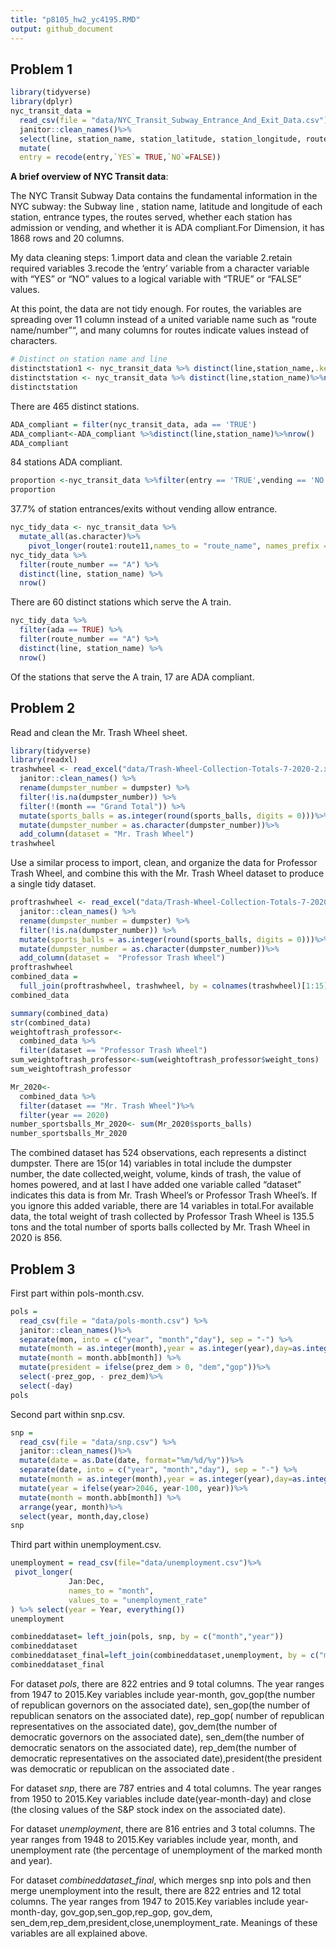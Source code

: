 ```yaml
---
title: "p8105_hw2_yc4195.RMD"
output: github_document
---
```


## Problem 1 
```r
library(tidyverse)
library(dplyr)
nyc_transit_data =
  read_csv(file = "data/NYC_Transit_Subway_Entrance_And_Exit_Data.csv") %>%
  janitor::clean_names()%>%
  select(line, station_name, station_latitude, station_longitude, route1:route11, entry, vending, entrance_type, ada,ada_notes)%>%
  mutate(
  entry = recode(entry,`YES`= TRUE,`NO`=FALSE))
```
**A brief overview of NYC Transit data**:

The NYC Transit Subway Data contains the fundamental information in the NYC subway: the Subway line , station name, latitude and longitude of each station, entrance types, the routes served, whether each station has admission or vending, and whether it is ADA compliant.For Dimension, it has 1868 rows and 20 columns.

My data cleaning steps:
1.import data and clean the variable
2.retain required variables
3.recode the 'entry' variable from a character variable with "YES" or "NO" values to a logical variable with "TRUE" or "FALSE" values.

At this point, the data are not tidy enough. For routes, the variables are spreading over 11 column instead of a united variable name such as "route name/number"", and many columns for routes indicate values instead of characters.
```r
# Distinct on station name and line
distinctstation1 <- nyc_transit_data %>% distinct(line,station_name,.keep_all=TRUE)
distinctstation <- nyc_transit_data %>% distinct(line,station_name)%>%nrow()
distinctstation
```
There are 465 distinct stations.
```r
ADA_compliant = filter(nyc_transit_data, ada == 'TRUE')
ADA_compliant<-ADA_compliant %>%distinct(line,station_name)%>%nrow()
ADA_compliant
```
84 stations ADA compliant.
```r
proportion <-nyc_transit_data %>%filter(entry == 'TRUE',vending == 'NO')%>%nrow()/nyc_transit_data %>%filter(vending == "NO") %>%nrow()
proportion
```
37.7% of station entrances/exits without vending allow entrance. 
```r
nyc_tidy_data <- nyc_transit_data %>% 
  mutate_all(as.character)%>% 
    pivot_longer(route1:route11,names_to = "route_name", names_prefix = "route_", values_to = "route_number")  
nyc_tidy_data %>% 
  filter(route_number == "A") %>% 
  distinct(line, station_name) %>% 
  nrow()
```
There are 60 distinct stations which serve the A train.
```r
nyc_tidy_data %>% 
  filter(ada == TRUE) %>%  
  filter(route_number == "A") %>% 
  distinct(line, station_name) %>% 
  nrow()
```
Of the stations that serve the A train, 17 are ADA compliant.

## Problem 2

Read and clean the Mr. Trash Wheel sheet.
```r
library(tidyverse)
library(readxl)
trashwheel <- read_excel("data/Trash-Wheel-Collection-Totals-7-2020-2.xlsx", sheet = 1, range =  cell_cols("A:N")) %>% 
  janitor::clean_names() %>% 
  rename(dumpster_number = dumpster) %>% 
  filter(!is.na(dumpster_number)) %>% 
  filter(!(month == "Grand Total")) %>% 
  mutate(sports_balls = as.integer(round(sports_balls, digits = 0)))%>% 
  mutate(dumpster_number = as.character(dumpster_number))%>% 
  add_column(dataset = "Mr. Trash Wheel")
trashwheel
```

Use a similar process to import, clean, and organize the data for Professor Trash Wheel, and combine this with the Mr. Trash Wheel dataset to produce a single tidy dataset.
```r
proftrashwheel <- read_excel("data/Trash-Wheel-Collection-Totals-7-2020-2.xlsx", sheet = 2, range =  cell_cols("A:N")) %>% 
  janitor::clean_names() %>% 
  rename(dumpster_number = dumpster) %>% 
  filter(!is.na(dumpster_number)) %>% 
  mutate(sports_balls = as.integer(round(sports_balls, digits = 0)))%>% 
  mutate(dumpster_number = as.character(dumpster_number))%>% 
  add_column(dataset =  "Professor Trash Wheel")
proftrashwheel
combined_data = 
  full_join(proftrashwheel, trashwheel, by = colnames(trashwheel)[1:15])
combined_data
```


```r
summary(combined_data)
str(combined_data)
weightoftrash_professor<- 
  combined_data %>% 
  filter(dataset == "Professor Trash Wheel")
sum_weightoftrash_professor<-sum(weightoftrash_professor$weight_tons)
sum_weightoftrash_professor

Mr_2020<- 
  combined_data %>% 
  filter(dataset == "Mr. Trash Wheel")%>% 
  filter(year == 2020)
number_sportsballs_Mr_2020<- sum(Mr_2020$sports_balls)
number_sportsballs_Mr_2020
```
The combined dataset has 524 observations, each represents a distinct dumpster. There are 15(or 14) variables in total include the dumpster number, the date collected,weight, volume, kinds of trash, the value of homes powered, and at last I have added one variable called "dataset" indicates this data is from Mr. Trash Wheel's or Professor Trash Wheel's. If you ignore this added variable, there are 14 variables in total.For available data,  the total weight of trash collected by Professor Trash Wheel is 135.5 tons and the total number of sports balls collected by Mr. Trash Wheel in 2020 is 856.

## Problem 3

First part within pols-month.csv. 
```r
pols =
  read_csv(file = "data/pols-month.csv") %>%
  janitor::clean_names()%>%
  separate(mon, into = c("year", "month","day"), sep = "-") %>%
  mutate(month = as.integer(month),year = as.integer(year),day=as.integer(day))%>%
  mutate(month = month.abb[month]) %>%
  mutate(president = ifelse(prez_dem > 0, "dem","gop"))%>%
  select(-prez_gop, - prez_dem)%>%
  select(-day)
pols
```

Second part within snp.csv.
```r
snp =
  read_csv(file = "data/snp.csv") %>%
  janitor::clean_names()%>%
  mutate(date = as.Date(date, format="%m/%d/%y"))%>%
  separate(date, into = c("year", "month","day"), sep = "-") %>%
  mutate(month = as.integer(month),year = as.integer(year),day=as.integer(day))%>%
  mutate(year = ifelse(year>2046, year-100, year))%>%
  mutate(month = month.abb[month]) %>%
  arrange(year, month)%>%
  select(year, month,day,close)
snp

```

Third part within unemployment.csv.
```r
unemployment = read_csv(file="data/unemployment.csv")%>%
 pivot_longer(
             Jan:Dec,
             names_to = "month",
             values_to = "unemployment_rate"
) %>% select(year = Year, everything())
unemployment

combineddataset= left_join(pols, snp, by = c("month","year"))
combineddataset
combineddataset_final=left_join(combineddataset,unemployment, by = c("month", "year"))
combineddataset_final
```

For dataset *pols*, there are 822 entries and 9 total columns. The year ranges from 1947 to 2015.Key variables include year-month,
gov_gop(the number of republican governors on the associated date), sen_gop(the number of republican senators on the associated date), rep_gop( number of republican representatives on the associated date), gov_dem(the number of democratic governors on the associated date), sen_dem(the number of democratic senators on the associated date), rep_dem(the number of democratic representatives on the associated date),president(the president was democratic or republican on the associated date .

For dataset *snp*, there are 787 entries and 4 total columns. The year ranges from 1950 to 2015.Key variables include date(year-month-day) and close (the closing values of the S&P stock index on the associated date).

For dataset *unemployment*, there are 816 entries and 3 total columns. The year ranges from 1948 to 2015.Key variables include year, month, and unemployment rate (the percentage of unemployment of the marked month and year).

For dataset *combineddataset_final*, which merges snp into pols and then merge unemployment into the result, there are 822 entries and 12 total columns. The year ranges from 1947 to 2015.Key variables include year-month-day, gov_gop,sen_gop,rep_gop, gov_dem, sen_dem,rep_dem,president,close,unemployment_rate. Meanings of these variables are all explained above.

